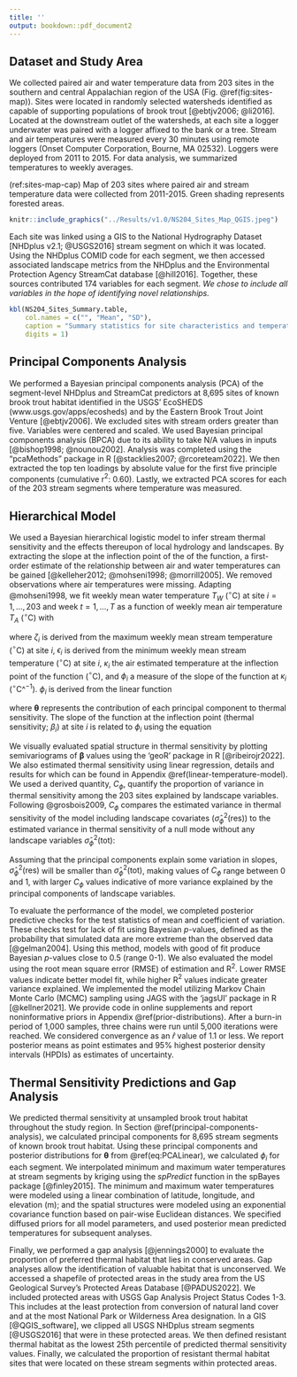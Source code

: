 ```yaml
---
title: ''
output: bookdown::pdf_document2
---
```

## Dataset and Study Area

We collected paired air and water temperature data from 203 sites in the southern and central Appalachian region of the USA (Fig. \@ref(fig:sites-map)). Sites were located in randomly selected watersheds identified as capable of supporting populations of brook trout [@ebtjv2006; @li2016]. Located at the downstream outlet of the watersheds, at each site a logger underwater was paired with a logger affixed to the bank or a tree. Stream and air temperatures were measured every 30 minutes using remote loggers (Onset Computer Corporation, Bourne, MA 02532). Loggers were deployed from 2011 to 2015. For data analysis, we summarized temperatures to weekly averages.

(ref:sites-map-cap) Map of 203 sites where paired air and stream temperature data were collected from 2011-2015. Green shading represents forested areas.

```r
knitr::include_graphics("../Results/v1.0/NS204_Sites_Map_QGIS.jpeg")
```

Each site was linked using a GIS to the National Hydrography Dataset [NHDplus v2.1; @USGS2016] stream segment on which it was located. Using the NHDplus COMID code for each segment, we then accessed associated landscape metrics from the NHDplus and the Environmental Protection Agency StreamCat database [@hill2016]. Together, these sources contributed 174 variables for each segment. *We chose to include all variables in the hope of identifying novel relationships.*

```r
kbl(NS204_Sites_Summary.table,
    col.names = c("", "Mean", "SD"),
    caption = "Summary statistics for site characteristics and temperatures (2011 - 2015). Sources: USDA Forest Service, USGS NHDPlus.",
    digits = 1)
```

## Principal Components Analysis

We performed a Bayesian principal components analysis (PCA) of the segment-level NHDplus and StreamCat predictors at 8,695 sites of known brook trout habitat identified in the USGS' EcoSHEDS (www.usgs.gov/apps/ecosheds) and by the Eastern Brook Trout Joint Venture [@ebtjv2006]. We excluded sites with stream orders greater than five. Variables were centered and scaled. We used Bayesian principal components analysis (BPCA) due to its ability to take N/A values in inputs [@bishop1998; @nounou2002]. Analysis was completed using the “pcaMethods” package in R [@stacklies2007; @rcoreteam2022]. We then extracted the top ten loadings by absolute value for the first five principle components (cumulative r$^2$: 0.60). Lastly, we extracted PCA scores for each of the 203 stream segments where temperature was measured.

## Hierarchical Model

We used a Bayesian hierarchical logistic model to infer stream thermal sensitivity and the effects thereupon of local hydrology and landscapes. By extracting the slope at the inflection point of the of the function, a first-order estimate of the relationship between air and water temperatures can be gained [@kelleher2012; @mohseni1998; @morrill2005]. We removed observations where air temperatures were missing. Adapting @mohseni1998, we fit weekly mean water temperature $T_W$ ($^\circ$C) at site $i = 1,...,203$ and week $t = 1,...,T$ as a function of weekly mean air temperature $T_A$ ($^\circ$C) with

\begin{equation}
  \text{T}_{Wi,t} \sim \text{normal}(\epsilon_i + \frac{\zeta_i - \epsilon_i}{1 + e^{\phi_i(\kappa_i - \text{T}_{Ai,t})}}, \sigma^2),
  (\#eq:MohseniModel)
\end{equation}

\noindent where $\zeta_i$ is derived from the maximum weekly mean stream temperature ($^\circ$C) at site $i$, $\epsilon_i$ is derived from the minimum weekly mean stream temperature ($^\circ$C) at site $i$, $\kappa_i$ the air estimated temperature at the inflection point of the function ($^\circ$C), and $\phi_i$ a measure of the slope of the function at $\kappa_i$ ($^\circ$C^$^{-1}$). $\phi_i$ is derived from the linear function

\begin{equation}
  \phi_i \sim \text{normal}(\theta_1 + \theta_2\text{PCA}_{1,i} + \theta_3\text{PCA}_{2,i} + \theta_4\text{PCA}_{3,i} + \theta_5\text{PCA}_{4,i} + \theta_6\text{PCA}_{5,i}, \sigma^2_\phi).
  (\#eq:PCAlogistic)
\end{equation}

\noindent where $\bm{\theta}$ represents the contribution of each principal component to thermal sensitivity. The slope of the function at the inflection point (thermal sensitivity; $\beta_i$) at site $i$ is related to $\phi_i$ using the equation

\begin{equation}
  \beta_i = \frac{\phi_i*(\zeta_i - \epsilon_i)}{4}.
  (\#eq:CalcSlope)
\end{equation}

\noindent We visually evaluated spatial structure in thermal sensitivity by plotting semivariograms of $\bm{\beta}$ values using the 'geoR' package in R [@ribeirojr2022]. We also estimated thermal sensitivity using linear regression, details and results for which can be found in Appendix \@ref(linear-temperature-model). We used a derived quantity, $C_\phi$, quantify the proportion of variance in thermal sensitivity among the 203 sites explained by landscape variables.  Following @grosbois2009, $C_\phi$ compares the estimated variance in thermal sensitivity of the model including landscape covariates ($\hat{\sigma}^2_\phi(\text{res})$) to the estimated variance in thermal sensitivity of a null mode without any landscape variables $\hat{\sigma}^2_\phi(\text{tot})$:

\begin{equation}
  C_\phi = 1 - \frac{\hat{\sigma}^2_\phi(\text{res})}{\hat{\sigma}^2_\phi(\text{tot})}.
  (\#eq:C-phi)
\end{equation}

\noindent Assuming that the principal components explain some variation in slopes, $\hat{\sigma}^2_\phi(\text{res})$ will be smaller than $\hat{\sigma}^2_\phi(\text{tot})$, making values of $C_\phi$ range between 0 and 1, with larger $C_\phi$ values indicative of more variance explained by the principal components of landscape variables.

To evaluate the performance of the model, we completed posterior predictive checks for the test statistics of mean and coefficient of variation. These checks test for lack of fit using Bayesian $p$-values, defined as the probability that simulated data are more extreme than the observed data [@gelman2004]. Using this method, models with good of fit produce Bayesian $p$-values close to 0.5 (range 0-1). We also evaluated the model using the root mean square error (RMSE) of estimation and R$^2$. Lower RMSE values indicate better model fit, while higher R$^2$ values indicate greater variance explained. We implemented the model utilizing Markov Chain Monte Carlo (MCMC) sampling using JAGS with the 'jagsUI' package in R [@kellner2021]. We provide code in online supplements and report noninformative priors in Appendix \@ref(prior-distributions). After a burn-in period of 1,000 samples, three chains were run until 5,000 iterations were reached. We considered convergence as an $\hat{r}$ value of 1.1 or less. We report posterior means as point estimates and 95% highest posterior density intervals (HPDIs) as estimates of uncertainty.

## Thermal Sensitivity Predictions and Gap Analysis

We predicted thermal sensitivity at unsampled brook trout habitat throughout the study region. In Section \@ref(principal-components-analysis), we calculated principal components for 8,695 stream segments of known brook trout habitat. Using these principal components and posterior distributions for $\bm{\theta}$ from \@ref(eq:PCALinear), we calculated $\phi_i$ for each segment. We interpolated minimum and maximum water temperatures at stream segments by kriging using the *spPredict* function in the spBayes package [@finley2015]. The minimum and maximum water temperatures were modeled using a linear combination of latitude, longitude, and elevation (m); and the spatial structures were modeled using an exponential covariance function based on pair-wise Euclidean distances. We specified diffused priors for all model parameters, and used posterior mean predicted temperatures for subsequent analyses.

Finally, we performed a gap analysis [@jennings2000] to evaluate the proportion of preferred thermal habitat that lies in conserved areas. Gap analyses allow the identification of valuable habitat that is unconserved. We accessed a shapefile of protected areas in the study area from the US Geological Survey's Protected Areas Database [@PADUS2022]. We included protected areas with USGS Gap Analysis Project Status Codes 1-3. This includes at the least protection from conversion of natural land cover and at the most National Park or Wilderness Area designation. In a GIS [@QGIS_software], we clipped all USGS NHDplus stream segments [@USGS2016] that were in these protected areas. We then defined resistant thermal habitat as the lowest 25th percentile of predicted thermal sensitivity values. Finally, we calculated the proportion of resistant thermal habitat sites that were located on these stream segments within protected areas.